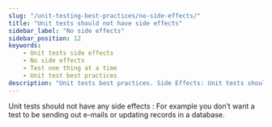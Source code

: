 ```yaml
---
slug: "/unit-testing-best-practices/no-side-effects/"
title: "Unit tests should not have side effects"
sidebar_label: "No side effects"
sidebar_position: 12
keywords:
    - Unit tests side effects
    - No side effects
    - Test one thing at a time
    - Unit test best practices
description: "Unit tests best practices. Side Effects: Unit tests should not have side effects."
---
```


Unit tests should not have any side effects : For example you don’t want a test to be sending out e-mails or updating records in a database.
